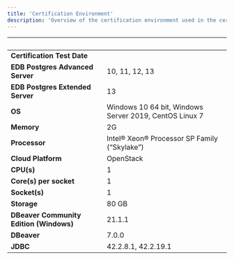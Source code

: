 ```yaml
---
title: 'Certification Environment'
description: 'Overview of the certification environment used in the certification of DBeaver'
---
```


|  &nbsp;    | &nbsp; |
| ----------- | ----------- |
| **Certification Test Date**      |       |
| **EDB Postgres Advanced Server**      | 10, 11, 12, 13       |
| **EDB Postgres Extended Server**      | 13       |
| **OS**      |  Windows 10 64 bit, Windows Server 2019, CentOS Linux 7     |
| **Memory**      |  2G      |
| **Processor**   |  Intel® Xeon® Processor SP Family (“Skylake”)       |
| **Cloud Platform**      | OpenStack     |
| **CPU(s)**   |  1     |
| **Core(s) per socket**  |  1     |
| **Socket(s)**  |  1     |
| **Storage**  |  80 GB     |
| **DBeaver Community Edition (Windows)**  |  21.1.1    |
| **DBeaver**  |  7.0.0    |
| **JDBC**  |  42.2.8.1, 42.2.19.1   |